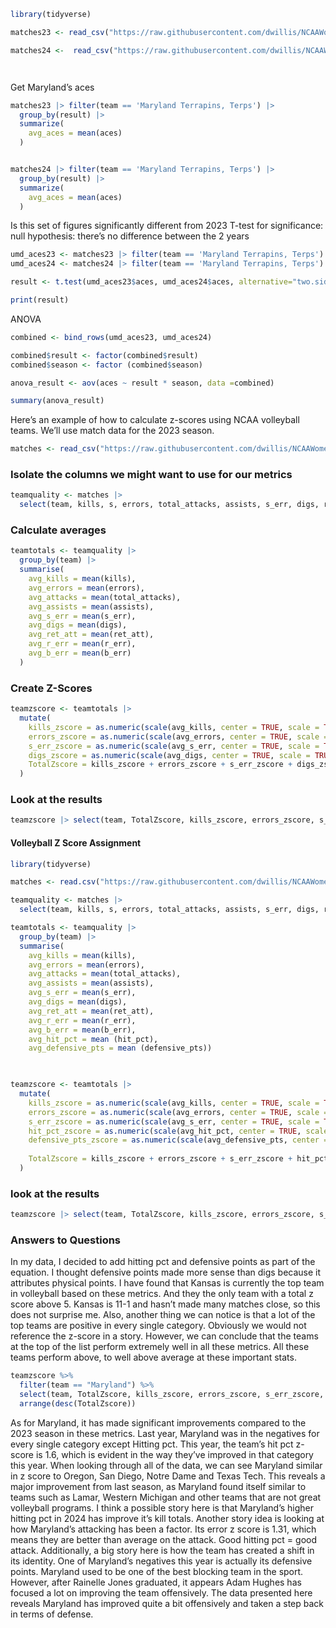 ```r
library(tidyverse)
```

```r
matches23 <- read_csv("https://raw.githubusercontent.com/dwillis/NCAAWomensVolleyballData/main/data/ncaa_womens_volleyball_matchstats_2023.csv")

matches24 <-  read_csv("https://raw.githubusercontent.com/dwillis/NCAAWomensVolleyballData/main/data/ncaa_womens_volleyball_matchstats_2024.csv")




```
Get Maryland's aces
```r
matches23 |> filter(team == 'Maryland Terrapins, Terps') |>
  group_by(result) |>
  summarize(
    avg_aces = mean(aces)
  )


matches24 |> filter(team == 'Maryland Terrapins, Terps') |>
  group_by(result) |>
  summarize(
    avg_aces = mean(aces)
  )
```

Is this set of figures significantly different from 2023
T-test for significance: null hypothesis: there's no difference between the 2 years
```r
umd_aces23 <- matches23 |> filter(team == 'Maryland Terrapins, Terps') |> mutate(season=2023) 
umd_aces24 <- matches24 |> filter(team == 'Maryland Terrapins, Terps') |> mutate(season=2024)

result <- t.test(umd_aces23$aces, umd_aces24$aces, alternative="two.sided", var.equal = TRUE)

print(result)


```
ANOVA

```r
combined <- bind_rows(umd_aces23, umd_aces24)

combined$result <- factor(combined$result)
combined$season <- factor (combined$season)

anova_result <- aov(aces ~ result * season, data =combined)

summary(anova_result)


```















Here's an example of how to calculate z-scores using NCAA volleyball teams. We'll use match data for the 2023 season.

```r
matches <- read_csv("https://raw.githubusercontent.com/dwillis/NCAAWomensVolleyballData/main/data/ncaa_womens_volleyball_matchstats_2023.csv")
```

### Isolate the columns we might want to use for our metrics

```r
teamquality <- matches |> 
  select(team, kills, s, errors, total_attacks, assists, s_err, digs, ret_att, r_err, b_err)
```


### Calculate averages

```r
teamtotals <- teamquality |> 
  group_by(team) |> 
  summarise(
    avg_kills = mean(kills),
    avg_errors = mean(errors),
    avg_attacks = mean(total_attacks),
    avg_assists = mean(assists),
    avg_s_err = mean(s_err),
    avg_digs = mean(digs),
    avg_ret_att = mean(ret_att),
    avg_r_err = mean(r_err),
    avg_b_err = mean(b_err)
  )
```

### Create Z-Scores

```r
teamzscore <- teamtotals |> 
  mutate(
    kills_zscore = as.numeric(scale(avg_kills, center = TRUE, scale = TRUE)),
    errors_zscore = as.numeric(scale(avg_errors, center = TRUE, scale = TRUE)) * -1,
    s_err_zscore = as.numeric(scale(avg_s_err, center = TRUE, scale = TRUE)) * -1,
    digs_zscore = as.numeric(scale(avg_digs, center = TRUE, scale = TRUE)),
    TotalZscore = kills_zscore + errors_zscore + s_err_zscore + digs_zscore
  )
```

### Look at the results

```r
teamzscore |> select(team, TotalZscore, kills_zscore, errors_zscore, s_err_zscore, digs_zscore) |>  arrange(desc(TotalZscore))
```



#### Volleyball Z Score Assignment

```r
library(tidyverse)
```


```r
matches <- read.csv("https://raw.githubusercontent.com/dwillis/NCAAWomensVolleyballData/main/data/ncaa_womens_volleyball_matchstats_2024.csv")
```

```r

teamquality <- matches |> 
  select(team, kills, s, errors, total_attacks, assists, s_err, digs, ret_att, r_err, b_err, hit_pct, defensive_pts)
```


```r
teamtotals <- teamquality |> 
  group_by(team) |> 
  summarise(
    avg_kills = mean(kills),
    avg_errors = mean(errors),
    avg_attacks = mean(total_attacks),
    avg_assists = mean(assists),
    avg_s_err = mean(s_err),
    avg_digs = mean(digs),
    avg_ret_att = mean(ret_att),
    avg_r_err = mean(r_err),
    avg_b_err = mean(b_err),
    avg_hit_pct = mean (hit_pct),
    avg_defensive_pts = mean (defensive_pts))

    
```


```r
teamzscore <- teamtotals |> 
  mutate(
    kills_zscore = as.numeric(scale(avg_kills, center = TRUE, scale = TRUE)),
    errors_zscore = as.numeric(scale(avg_errors, center = TRUE, scale = TRUE)) * -1,
    s_err_zscore = as.numeric(scale(avg_s_err, center = TRUE, scale = TRUE)) * -1,
    hit_pct_zscore = as.numeric(scale(avg_hit_pct, center = TRUE, scale = TRUE)),
    defensive_pts_zscore = as.numeric(scale(avg_defensive_pts, center = TRUE, scale = TRUE)),
    
    TotalZscore = kills_zscore + errors_zscore + s_err_zscore + hit_pct_zscore + defensive_pts_zscore
  )


```
### look at the results

```r
teamzscore |> select(team, TotalZscore, kills_zscore, errors_zscore, s_err_zscore, hit_pct_zscore, defensive_pts_zscore) |>  arrange(desc(TotalZscore))
```

### Answers to Questions


In my data, I decided to add hitting pct and defensive points as part of the equation. I thought defensive points made more sense than digs because it attributes physical points. I have found that Kansas is currently the top team in volleyball based on these metrics. And they the only team with a total z score above 5. Kansas is 11-1 and hasn't made many matches close, so this does not surprise me.  Also, another thing we can notice is that a lot of the top teams are positive in every single category. Obviously we would not reference the z-score in a story. However, we can conclude that the teams at the top of the list perform extremely well in all these metrics. All these teams perform above, to well above average at these important stats.

```r
teamzscore %>%
  filter(team == "Maryland") %>%
  select(team, TotalZscore, kills_zscore, errors_zscore, s_err_zscore, hit_pct_zscore, defensive_pts_zscore) %>%
  arrange(desc(TotalZscore))
```


As for Maryland, it has made significant improvements compared to the 2023 season in these metrics. Last year, Maryland was in the negatives for every single category except Hitting pct. This year, the team's hit pct z-score is 1.6, which is evident in the way they've improved in that category this year. When looking through all of the data, we can see Maryland similar in z score to Oregon, San Diego, Notre Dame and Texas Tech. This reveals a major improvement from last season, as Maryland found itself similar to teams such as Lamar, Western Michigan and other teams that are not great volleyball programs. I think a possible story here is that Maryland's higher hitting pct in 2024 has improve it's kill totals. Another story idea is looking at how Maryland's attacking has been a factor. Its  error z score is 1.31, which means they are better than average on the attack. Good hitting pct = good attack. Additionally, a big story here is how the team has created a shift in its identity. One of Maryland's negatives this year is actually its defensive points. Maryland used to be one of the best blocking team in the sport. However, after Rainelle Jones graduated, it appears Adam Hughes has focused a lot on improving the team offensively. The data presented here reveals Maryland has improved quite a bit offensively and taken a step back in terms of defense.